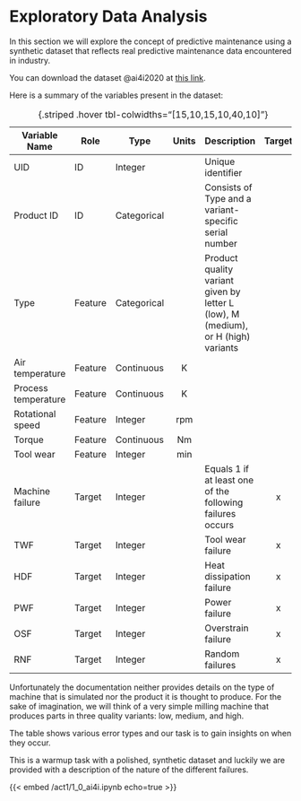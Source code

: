 # Exploratory Data Analysis {#sec-act1}

In this section we will explore the concept of predictive maintenance using a synthetic dataset that reflects real predictive maintenance data encountered in industry.

You can download the dataset @ai4i2020 at [this link](https://doi.org/10.24432/C5HS5C).

Here is a summary of the variables present in the dataset:

| Variable Name       | Role     | Type        | Units | Description                                                                                                            | Target |
|---------------------|----------|-------------|:-----:|------------------------------------------------------------------------------------------------------------------------|:------:|
| UID                 | ID       | Integer     |       | Unique identifier                                                                                                      |        |
| Product ID          | ID       | Categorical |       | Consists of Type and a variant-specific serial number                                                                  |        |
| Type                | Feature  | Categorical |       | Product quality variant given by letter L (low), M (medium), or H (high) variants                                      |        |
| Air temperature     | Feature  | Continuous  | K     |                                                                                                                        |        |
| Process temperature | Feature  | Continuous  | K     |                                                                                                                        |        |
| Rotational speed    | Feature  | Integer     | rpm   |                                                                                                                        |        |
| Torque              | Feature  | Continuous  | Nm    |                                                                                                                        |        |
| Tool wear           | Feature  | Integer     | min   |                                                                                                                        |        |
| Machine failure     | Target   | Integer     |       | Equals 1 if at least one of the following failures occurs                                                              | x      |
| TWF                 | Target   | Integer     |       | Tool wear failure                                                                                                      | x      |
| HDF                 | Target   | Integer     |       | Heat dissipation failure                                                                                               | x      |
| PWF                 | Target   | Integer     |       | Power failure                                                                                                          | x      |
| OSF                 | Target   | Integer     |       | Overstrain failure                                                                                                     | x      |
| RNF                 | Target   | Integer     |       | Random failures                                                                                                        | x      |
: {.striped .hover tbl-colwidths="[15,10,15,10,40,10]"} 

::: {.callout-note}
Unfortunately the documentation neither provides details on the type of machine that is simulated nor the product it is thought to produce.
For the sake of imagination, we will think of a very simple milling machine that produces parts in three quality variants: low, medium, and high.
:::

The table shows various error types and our task is to gain insights on when they occur.

::: {.callout-note}
This is a warmup task with a polished, synthetic dataset and luckily we are provided with a description of the nature of the different failures.
:::



{{< embed /act1/1_0_ai4i.ipynb echo=true >}}
